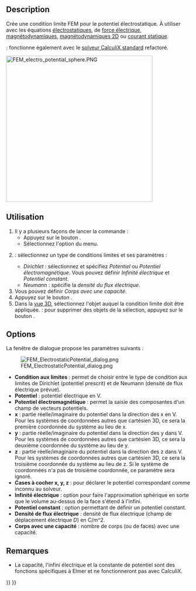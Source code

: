 <languages/>

{{Docnav/fr
|[[FEM_ElementFluid1D/fr|Section fluide 1D]]
|[[FEM_ConstraintCurrentDensity/fr|Densité de courant]]
|[[FEM_Workbench/fr|Atelier FEM]]
|IconL=FEM_ElementFluid1D.svg
|IconR=FEM_ConstraintCurrentDensity.svg
|IconC=Workbench_FEM.svg
}}

{{GuiCommandContainer
{{GuiCommand/fr
|Name=FEM ConstraintElectrostaticPotential
|Name/fr=FEM Potentiel électrostatique
|MenuLocation=Modèle → Conditions limites électromagnétiques → Condition limite de potentiel électrostatique
|Workbenches=[[FEM_Workbench/fr|FEM]]
|SeeAlso=[[FEM_Example_Capacitance_Two_Balls/fr|FEM Exemple calcul capacité de deux sphères]], [[FEM_tutorial/fr|FEM Tutoriel]]
}}
{{GuiCommandFemInfo/fr
|Solvers={{VersionMinus/fr|1.0}} : Elmer<br>{{VersionPlus/fr|1.1}} : Elmer, CalculiX
}}
}}

<span id="Description"></span>
== Description ==

Crée une condition limite FEM pour le potentiel électrostatique. À utiliser avec les équations [[FEM_EquationElectrostatic/fr|électrostatiques]], de [[FEM_EquationElectricforce/fr|force électrique]], [[FEM_EquationMagnetodynamic/fr|magnétodynamiques]], [[FEM_EquationMagnetodynamic2D/fr|magnétodynamiques 2D]] ou [[FEM_EquationStaticCurrent/fr|courant statique]].

{{Version/fr|1.1}} : fonctionne également avec le [[FEM_SolverCalculixCcxtools/fr|solveur CalculiX standard]] refactoré.

[[Image:FEM_electro_potential_sphere.PNG|400px]]
{{Caption|Condition limite de potentiel électrostatique dans l'[[FEM_Examples/fr|exemple FEM]] de la capacité de deux sphères}}

<span id="Usage"></span>
==Utilisation==

# Il y a plusieurs façons de lancer la commande :
#* Appuyez sur le bouton {{Button|[[Image:FEM_ConstraintElectrostaticPotential.svg|16px]] [[FEM_ConstraintElectrostaticPotential/fr|Condition limite de potentiel électrostatique]]}}.
#* Sélectionnez l'option {{MenuCommand|Modèle → Conditions limites électromagnétiques → [[Image:FEM_ConstraintElectrostaticPotential.svg|16px]] Condition limite de potentiel électrostatique}} du menu.
# {{VersionPlus/fr|1.1}} : sélectionnez un type de conditions limites et ses paramètres :
#* ''Dirichlet'' : sélectionnez et spécifiez ''Potentiel'' ou ''Potentiel électromagnétique''. Vous pouvez définir ''Infinité électrique'' et ''Potentiel constant''.
#* ''Neumann'' : spécifie la ''densité du flux électrique''.
# Vous pouvez définir ''Corps avec une capacité''.
# Appuyez sur le bouton {{Button|Ajouter}}.
# Dans la [[3D_view/fr|vue 3D]], sélectionnez l'objet auquel la condition limite doit être appliquée. {{Version/fr|1.1}} : pour supprimer des objets de la sélection, appuyez sur le bouton {{Button|Supprimer}}.

==Options==

La fenêtre de dialogue propose les paramètres suivants :

[[Image:FEM_ElectrostaticPotential_dialog.png]]

* '''Condition aux limites''' : permet de choisir entre le type de condition aux limites de Dirichlet (potentiel prescrit) et de Neumann (densité de flux électrique prévue). {{Version/fr|1.1}}
* '''Potentiel''' : potentiel électrique en V.
* '''Potentiel électromagnétique''' : permet la saisie des composantes d'un champ de vecteurs potentiels.
* '''x''' : partie réelle/imaginaire du potentiel dans la direction des x en V.</br>Pour les systèmes de coordonnées autres que cartésien 3D, ce sera la première coordonnée du système au lieu de x.
* '''y''' : partie réelle/imaginaire du potentiel dans la direction des y dans V.</br>Pour les systèmes de coordonnées autres que cartésien 3D, ce sera la deuxième coordonnée du système au lieu de y.
* '''z''' : partie réelle/imaginaire du potentiel dans la direction des z dans V.</br>Pour les systèmes de coordonnées autres que cartésien 3D, ce sera la troisième coordonnée du système au lieu de z. Si le système de coordonnées n'a pas de troisième coordonnée, ce paramètre sera ignoré.
* '''Cases à cocher x, y, z''' : pour déclarer le potentiel correspondant comme inconnu au solveur.
* '''Infinité électrique''' : option pour faire l'approximation sphérique en sorte que le volume au-dessus de la face s'étend à l'infini.
* '''Potentiel constant''' : option permettant de définir un potentiel constant.
* '''Densité de flux électrique''' : densité de flux électrique (champ de déplacement électrique ''D'') en C/m^2. {{Version/fr|1.1}}
* '''Corps avec une capacité''' : nombre de corps (ou de faces) avec une capacité.

<span id="Notes"></span>
==Remarques==

* La capacité, l'infini électrique et la constante de potentiel sont des fonctions spécifiques à Elmer et ne fonctionneront pas avec CalculiX.


{{Docnav/fr
|[[FEM_ElementFluid1D/fr|Section fluide 1D]]
|[[FEM_ConstraintCurrentDensity/fr|Densité de courant]]
|[[FEM_Workbench/fr|Atelier FEM]]
|IconL=FEM_ElementFluid1D.svg
|IconR=FEM_ConstraintCurrentDensity.svg
|IconC=Workbench_FEM.svg
}}

{{FEM Tools navi{{#translation:}}}}
{{Userdocnavi{{#translation:}}}}